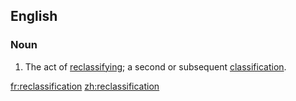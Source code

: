 ==English==
===Noun===
{{en-noun}}
# The act of [[reclassify]]ing; a second or subsequent [[classification]].

[[fr:reclassification]]
[[zh:reclassification]]